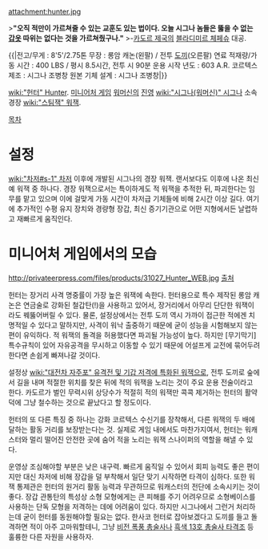 attachment:hunter.jpg

>'''"오직 적만이 가르쳐줄 수 있는 교훈도 있는 법이다. 오늘 시그나 놈들은 뚫을 수 없는 [[갑옷]] 따위는 없다는 것을 가르쳐줬구나."'''
>-[[카도르 제국]]의 [[블라디미르 체페슈]] 대공.

{{|전고/무게 : 8'5'/2.75톤
무장 : 롱암 캐논(왼팔) / 전투 [[도끼]](오른팔)
연료 적재량/가동 시간 : 400 LBS / 평시 8.5시간, 전투 시 90분
운용 시작 년도 : 603 A.R.
코르텍스 제조 : 시그나 조병창
원본 기체 설계 : 시그나 조병창|}}

[[wiki:"헌터" Hunter]]. [[미니어처 게임]] [[워머신]]의 [[진영]] [[wiki:"시그나(워머신)" 시그나]] 소속 경장 [[wiki:"스팀잭" 워잭]].

[[목차]]
= 설정 =
[[wiki:"차저#s-1" 차저]] 이후에 개발된 시그나의 경장 워잭. 랜서보다도 이후에 나온 최신예 워잭 중 하나다. 경장 워잭으로서는 특이하게도 적 워잭을 추적한 뒤, 파괴한다는 임무를 맡고 있으며 이에 걸맞게 가동 시간이 차저급 기체들에 비해 2시간 이상 길다. 여기에 추가적인 수평 유지 장치와 경량형 장갑, 최신 증기기관으로 어떤 지형에서든 날렵하고 재빠르게 움직인다. 


= 미니어처 게임에서의 모습 =
http://privateerpress.com/files/products/31027_Hunter_WEB.jpg
[http://privateerpress.com/warmachine/gallery/cygnar/warjacks/hunter 출처]

헌터는 장거리 사격 명중률이 가장 높은 워잭에 속한다. 
헌터용으로 특수 제작된 롱암 캐논은 연금술로 강화된 철갑탄(!)을 사용하고 있어서, 장거리에서 아무리 단단한 워잭이라도 꿰뚫어버릴 수 있다. 물론, 설정상에서는 전투 도끼 역시 가까이 접근한 적에겐 치명적일 수 있다고 말하지만, 사격이 워낙 출중하기 때문에 굳이 성능을 시험해보지 않는 편이 유익하다. 적 워잭의 돌격을 허용했다면 파괴될 가능성이 높다. 하지만 [무기막기] 특수규칙이 있어 자유공격을 무시하고 이동할 수 있기 때문에 어설프게 교전에 묶어두려한다면 손쉽게 빠져나갈 것이다.

설정상 [[wiki:"대전차 자주포" 유격전 및 기갑 저격에 특화된 워잭]]으로, 전투 도끼로 숲에서 길을 내며 적절한 위치를 찾은 뒤에 적의 워잭을 노리는 것이 주요 운용 전술이라고 한다. 
카도르가 벌인 무력시위 상당수가 적절히 적의 워잭만 콕콕 제거하는 헌터의 활약 덕에 그냥 철수하는 것으로 끝났다고 할 정도이다.

헌터의 또 다른 특징 중 하나는 강화 코르텍스 수신기를 장착해서, 다른 워잭의 두 배에 달하는 활동 거리를 보장받는다는 것. 
실제로 게임 내에서도 마찬가지여서, 헌터는 워캐스터와 멀리 떨어진 안전한 곳에 숨어 적을 노리는 워잭 스나이퍼의 역할을 해낼 수 있다. 

운영상 조심해야할 부분은 낮은 내구력. 빠르게 움직일 수 있어서 회피 능력도 좋은 편이지만 대신 차저에 비해 장갑을 덜 부착해서 일단 맞기 시작하면 타격이 심하다. 
또한 워잭 통제관은 헌터의 원거리 활동 능력과 무관하므로 워캐스터의 전단에 소속시키는 것이 좋다. 장갑 관통탄의 특성상 소형 모형에게는 큰 피해를 주기 어려우므로 소형베이스를 사용하는 단독 모형을 저격하는 데에 어려움이 있다. 하지만 시그나에서 그런거 처리하는데 굳이 헌터를 동원해야할 필요는 없다. 한사코 헌터로 잡아보겠다고 도끼를 들고 돌격하면 적이 아주 고마워할테니, 그냥 [[비전 폭풍 총술사]]나 [[흑색 13호 총술사 타격조]] 등 훌륭한 다른 자원을 사용하자.
